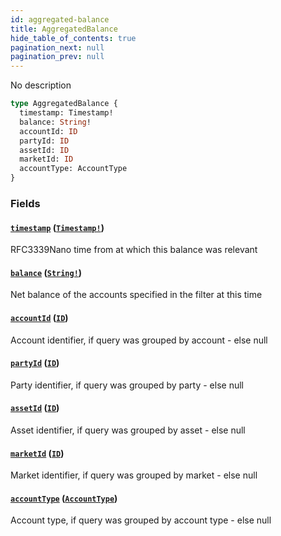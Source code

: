 ```yaml
---
id: aggregated-balance
title: AggregatedBalance
hide_table_of_contents: true
pagination_next: null
pagination_prev: null
---
```



No description

```graphql
type AggregatedBalance {
  timestamp: Timestamp!
  balance: String!
  accountId: ID
  partyId: ID
  assetId: ID
  marketId: ID
  accountType: AccountType
}
```


### Fields

#### [`timestamp`](#) ([`Timestamp!`](/docs/testnet/graphql/scalars/timestamp))

RFC3339Nano time from at which this balance was relevant


#### [`balance`](#) ([`String!`](/docs/testnet/graphql/scalars/string))

Net balance of the accounts specified in the filter at this time


#### [`accountId`](#) ([`ID`](/docs/testnet/graphql/scalars/id))

Account identifier, if query was grouped by account - else null


#### [`partyId`](#) ([`ID`](/docs/testnet/graphql/scalars/id))

Party identifier, if query was grouped by party - else null


#### [`assetId`](#) ([`ID`](/docs/testnet/graphql/scalars/id))

Asset identifier, if query was grouped by asset - else null


#### [`marketId`](#) ([`ID`](/docs/testnet/graphql/scalars/id))

Market identifier, if query was grouped by market - else null


#### [`accountType`](#) ([`AccountType`](/docs/testnet/graphql/enums/account-type))

Account type, if query was grouped by account type - else null




